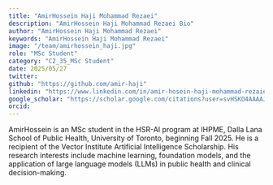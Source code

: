 ```yaml
---
title: "AmirHossein Haji Mohammad Rezaei"
description: "AmirHossein Haji Mohammad Rezaei Bio"
author: "AmirHossein Haji Mohammad Rezaei"
keywords: "AmirHossein Haji Mohammad Rezaei"
image: "/team/amirhossein_haji.jpg"
role: "MSc Student"
category: "C2_35_MSc Student"
date: 2025/05/27
twitter: 
github: "https://github.com/amir-haji"
linkedin: "https://www.linkedin.com/in/amir-hosein-haji-mohammad-rezaie-843209215/"
google_scholar: "https://scholar.google.com/citations?user=svHSKO4AAAAJ"
orcid:
---
```


AmirHossein is an MSc student in the HSR-AI program at IHPME, Dalla Lana School of Public Health, University of Toronto, beginning Fall 2025. He is a recipient of the Vector Institute Artificial Intelligence Scholarship. His research interests include machine learning, foundation models, and the application of large language models (LLMs) in public health and clinical decision-making.